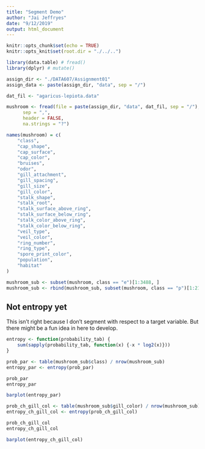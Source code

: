 ```yaml
---
title: "Segment Demo"
author: "Jai Jeffryes"
date: "9/12/2019"
output: html_document
---
```


```r
knitr::opts_chunk$set(echo = TRUE)
knitr::opts_knit$set(root.dir = "./../..")

library(data.table) # fread()
library(dplyr) # mutate()

assign_dir <- "./DATA607/Assignment01"
assign_data <- paste(assign_dir, "data", sep = "/")
```

```r
dat_fil <- "agaricus-lepiota.data"

mushroom <- fread(file = paste(assign_dir, "data", dat_fil, sep = "/"),
      sep = ",",
      header = FALSE,
      na.strings = "?")
```

```r
names(mushroom) = c(
	"class",
	"cap_shape",
	"cap_surface",
	"cap_color",
	"bruises",
	"odor",
	"gill_attachment",
	"gill_spacing",
	"gill_size",
	"gill_color",
	"stalk_shape",
	"stalk_root",
	"stalk_surface_above_ring",
	"stalk_surface_below_ring",
	"stalk_color_above_ring",
	"stalk_color_below_ring",
	"veil_type",
	"veil_color",
	"ring_number",
	"ring_type",
	"spore_print_color",
	"population",
	"habitat"
)
```

```r
mushroom_sub <- subset(mushroom, class == "e")[1:3488, ]
mushroom_sub <- rbind(mushroom_sub, subset(mushroom, class == "p")[1:2156, ])
```

## Not entropy yet
This isn't right because I don't segment with respect to a target variable. But there might be a fun idea in here to develop.
```r
entropy <- function(probability_tab) {
	sum(sapply(probability_tab, function(x) {-x * log2(x)}))
}
```

```r
prob_par <- table(mushroom_sub$class) / nrow(mushroom_sub)
entropy_par <- entropy(prob_par)

prob_par
entropy_par

barplot(entropy_par)
```

```r
prob_ch_gill_col <- table(mushroom_sub$gill_color) / nrow(mushroom_sub)
entropy_ch_gill_col <- entropy(prob_ch_gill_col)

prob_ch_gill_col
entropy_ch_gill_col

barplot(entropy_ch_gill_col)
```